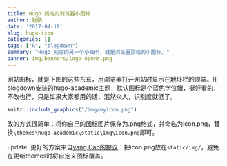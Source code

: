 ```yaml
---
title: Hugo 网站的浏览器小图标
author: 赵鹏
date: '2017-04-19'
slug: hugo-icon
categories: []
tags: ["R", "blogdown"]
summary: "Hugo 网站的另一个小细节，就是浏览器顶端的小图标。"
banner: img/banners/logo-openr.png
---
```


网站图标，就是下图的这些东东，用浏览器打开网站时显示在地址栏的顶端。R blogdown安装的hugo-academic主题，默认图标是个蓝色学位帽，挺好看的，不改也行，只是如果大家都用的话，泯然众人，识别度就低了。

<!--more-->


```r
knitr::include_graphics("/img/myicon.png")
```

改的方式很简单：将你自己的图标图片保存为.png格式，并命名为icon.png，替换`\themes\hugo-academic\static\img\icon.png`即可。

update: 更好的方案来自[yang Cao的提议](https://disqus.com/home/discussion/pzhao/hugo/#comment-3287700912)：把icon.png放在`static/img/`，避免在更新themes时将自定义图标覆盖。
